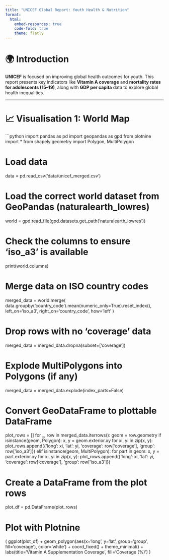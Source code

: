 ```yaml
---
title: "UNICEF Global Report: Youth Health & Nutrition"
format:
  html:
    embed-resources: true
    code-fold: true
    theme: flatly
---
```


# 🌍 Introduction

**UNICEF** is focused on improving global health outcomes for youth. This report presents key indicators like **Vitamin A coverage** and **mortality rates for adolescents (15–19)**, along with **GDP per capita** data to explore global health inequalities.

---

# 📈 Visualisation 1: World Map

```python
import pandas as pd
import geopandas as gpd
from plotnine import *
from shapely.geometry import Polygon, MultiPolygon

# Load data
data = pd.read_csv('data/unicef_merged.csv')

# Load the correct world dataset from GeoPandas (naturalearth_lowres)
world = gpd.read_file(gpd.datasets.get_path('naturalearth_lowres'))

# Check the columns to ensure 'iso_a3' is available
print(world.columns)

# Merge data on ISO country codes
merged_data = world.merge(
    data.groupby('country_code').mean(numeric_only=True).reset_index(),
    left_on='iso_a3', right_on='country_code', how='left'
)

# Drop rows with no 'coverage' data
merged_data = merged_data.dropna(subset=['coverage'])

# Explode MultiPolygons into Polygons (if any)
merged_data = merged_data.explode(index_parts=False)

# Convert GeoDataFrame to plottable DataFrame
plot_rows = []
for _, row in merged_data.iterrows():
    geom = row.geometry
    if isinstance(geom, Polygon):
        x, y = geom.exterior.xy
        for xi, yi in zip(x, y):
            plot_rows.append({'long': xi, 'lat': yi, 'coverage': row['coverage'], 'group': row['iso_a3']})
    elif isinstance(geom, MultiPolygon):
        for part in geom:
            x, y = part.exterior.xy
            for xi, yi in zip(x, y):
                plot_rows.append({'long': xi, 'lat': yi, 'coverage': row['coverage'], 'group': row['iso_a3']})

# Create a DataFrame from the plot rows
plot_df = pd.DataFrame(plot_rows)

# Plot with Plotnine
(
    ggplot(plot_df)
    + geom_polygon(aes(x='long', y='lat', group='group', fill='coverage'), color='white')
    + coord_fixed()
    + theme_minimal()
    + labs(title='Vitamin A Supplementation Coverage', fill='Coverage (%)')
)


